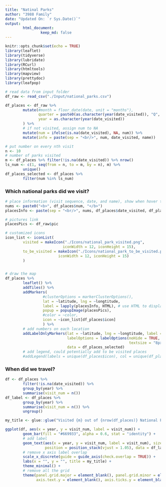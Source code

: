 ```yaml
---
title: "Natinal Parks"
author: "3988 Family"
date: "Updated On: `r Sys.Date()`"
output: 
        html_document:
                keep_md: false
---
```


```r
knitr::opts_chunk$set(echo = TRUE)
library(leaflet)
library(tidyverse)
library(lubridate)
library(RCurl)
library(htmltools)
library(mapview)
library(prettydoc)
library(leafpop)
```

```r
# read data from input folder
df_raw <- read_csv("./Input/national_parks.csv")

df_places <- df_raw %>%
        mutate(#month = floor_date(date, unit = "months"),
               quarter = paste0(as.character(year(date_visited)), "Q", as.character(quarter(date_visited))),
               year = as.character(year(date_visited))
        ) %>% 
        # if not visited, assign num to NA
        mutate(num = ifelse(is.na(date_visited), NA, num)) %>% 
        mutate(info = paste(sep = "<br/>", num, date_visited, name))

# put number on every nth visit
n <- 10
# number of parks visited
m <- df_places %>% filter(!is.na(date_visited)) %>% nrow()
ls_num <- c(1, seq(from = n, to = m, by = n), m) %>% 
        unique()
df_places_selected <- df_places %>%
        filter(num %in% ls_num)

```

### Which national parks did we visit?

```r
# place information (visit sequence, date, and name), show when hover the mice
nums <- paste0("<b>", df_places$num, "</b>")
placesInfo <- paste(sep = "<br/>", nums, df_places$date_visited, df_places$name)

# pictures link
placesPics <- df_raw$pic

# customized icons
icon_list <- iconList(
        visited = makeIcon("./Icons/national_park_visited.png",
                          iconWidth = 12, iconHeight = 15),
        to_be_visited = makeIcon("./Icons/national_park_to_be_visited.png",
                        iconWidth = 12, iconHeight = 15)
        )


# draw the map
df_places %>% 
        leaflet() %>%
        addTiles() %>%
        addMarkers(
                 #clusterOptions = markerClusterOptions(),
                 lat = ~latitude, lng = ~longtitude,
                 label = lapply(placesInfo, HTML), # use HTML to display multiple lines
                 popup = popupImage(placesPics),
                 #color = ~color,
                 icon = ~icon_list[df_places$icon]
                 ) %>% 
        # add numbers on each location
        addLabelOnlyMarkers(lat = ~latitude, lng = ~longtitude, label = ~as.character(num),
                            labelOptions = labelOptions(noHide = TRUE, textOnly = FALSE,
                                                        textsize = "8px", opacity = 0.8),
                            data = df_places_selected)
        # add legend, could potentially add to be visited places
        #addLegend(labels = unique(df_places$icon), col = unique(df_places$color))

```


### When did we travel?

```r
df <- df_places %>% 
        filter(!is.na(date_visited)) %>% 
        group_by(year) %>% 
        summarise(visit_num = n())
df_label <- df_places %>% 
        group_by(year) %>% 
        summarise(visit_num = n()) %>% 
        ungroup()

my_title <- glue::glue("Visited {m} out of {nrow(df_places)} National Parks")

ggplot(df, aes(x = year, y = visit_num, label = visit_num)) +
        geom_bar(fill = "#669933", alpha = 0.6, stat = "identity") +
        # add label
        geom_text(aes(x = year, y = visit_num, label = visit_num), size = 4, 
                  position = position_stack(vjust = 1.05), data = df_label) + 
        # remove x axis label overlap
        scale_x_discrete(guide = guide_axis(check.overlap = TRUE)) +
        labs(x = "", y = "", title = my_title) +
        theme_minimal() +
        # remove all the grid
        theme(panel.grid.major = element_blank(), panel.grid.minor = element_blank(), 
              axis.text.y = element_blank(), axis.ticks.y = element_blank())


```

